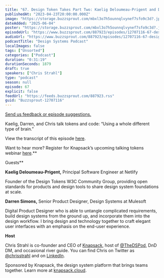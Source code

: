 ```yaml
---
title: "67. Design Token Takes Part Two: Kaelig Deloumeau-Prigent and Darren Simons"
publishedAt: "2023-04-23T20:00:00.000Z"
image: "https://storage.buzzsprout.com/mbxl3o7h5ounnqlvynef7sfo9c3d?.jpg"
dateAdded: "2025-06-04"
poster: "https://storage.buzzsprout.com/mbxl3o7h5ounnqlvynef7sfo9c3d?.jpg"
episodeUrl: "https://www.buzzsprout.com/887923/episodes/12707116-67-design-token-takes-part-two-kaelig-deloumeau-prigent-and-darren-simons.mp3"
audioUrl: "https://www.buzzsprout.com/887923/episodes/12707116-67-design-token-takes-part-two-kaelig-deloumeau-prigent-and-darren-simons.mp3"
podcastTitle: "Design Systems Podcast"
localImages: false
tags: ["Unsorted"]
categories: ["Podcast"]
duration: "0:31:19"
durationSeconds: 1879
draft: true
speakers: ["Chris Strahl"]
type: "podcast"
season: null
episode: 67
explicit: false
feedUrl: "https://feeds.buzzsprout.com/887923.rss"
guid: "Buzzsprout-12707116"
---
```

[Send us feedback or episode suggestions.](https://www.buzzsprout.com/twilio/text_messages/887923/open_sms)

Kaelig, Darren, and Chris talk tokens and code: “Using a whole different type of brain.”  
  
View the transcript of this episode [here](https://docs.google.com/document/d/1CP1DHEg2TZzKuH_4TBU6ao4rqnrdPzUd/edit).  
  
Want to hear more? Register for Knapsack’s upcoming talking tokens webinar [here](https://knapsack-cloud.zoom.us/webinar/register/WN_5ZJG02GPRji8Wlq43fLQYA).**  
  
Guests**

**Kaelig Deloumeau-Prigent,** Principal Software Engineer at Netlify

Founder of the Design Tokens W3C Community Group, providing open standards for products and design tools to share design system foundations at scale.  
  
**Darren Simons,** Senior Product Designer, Design Systems at Mulesoft

Digital Product Designer who is able to untangle complicated requirements, build design systems from the ground up, and incorporate them into the design workflow. I bring design and technology together to craft elegant user interfaces with an emphasis on the end-user experience.  
  
**Host**

Chris Strahl is co-founder and CEO of [Knapsack](https://www.knapsack.cloud/), host of [@TheDSPod](https://twitter.com/thedspod), DnD DM, and occasional river guide. You can find Chris on Twitter as [@chrisstrahl](https://twitter.com/chrisstrahl) and on [LinkedIn](https://www.linkedin.com/in/chrisstrahl/).  
  
Sponsored by Knapsack, the design system platform that brings teams together. Learn more at [knapsack.cloud](https://www.knapsack.cloud/?utm_source=podcast).
